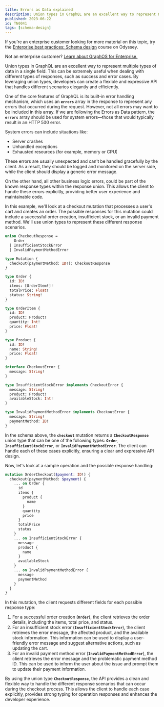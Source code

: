 ```yaml
---
title: Errors as Data explained
description: Union types in GraphQL are an excellent way to represent multiple types of data in a single field. This can be extremely useful when dealing with different types of responses, such as success and error cases.
published: 2023-06-22
id: TN0041
tags: [schema-design]
---
```


<Tip>

If you're an enterprise customer looking for more material on this topic, try the [Enterprise best practices: Schema design](https://www.apollographql.com/tutorials/schema-design-best-practices) course on Odyssey.

Not an enterprise customer? [Learn about GraphOS for Enterprise.](/graphos/enterprise)

</Tip>

Union types in GraphQL are an excellent way to represent multiple types of data in a single field. This can be extremely useful when dealing with different types of responses, such as success and error cases. By leveraging union types, developers can create a flexible and expressive API that handles different scenarios elegantly and efficiently.

One of the core features of GraphQL is its built-in error handling mechanism, which uses an **`errors`** array in the response to represent any errors that occurred during the request. However, not all errors may want to be included in this array. If we are following the Errors as Data pattern, the **`errors`** array should be used for system errors—those that would typically result in an HTTP 500 error.

System errors can include situations like:

- Server crashes
- Unhandled exceptions
- Exhausted resources (for example, memory or CPU)

These errors are usually unexpected and can't be handled gracefully by the client. As a result, they should be logged and monitored on the server side, while the client should display a generic error message.

On the other hand, all other business logic errors, could be part of the known response types within the response union. This allows the client to handle these errors explicitly, providing better user experience and maintainable code.

In this example, we'll look at a checkout mutation that processes a user's cart and creates an order. The possible responses for this mutation could include a successful order creation, insufficient stock, or an invalid payment method. We'll use union types to represent these different response scenarios.

```graphql
union CheckoutResponse =
    Order
  | InsufficientStockError
  | InvalidPaymentMethodError

type Mutation {
  checkout(paymentMethod: ID!): CheckoutResponse
}

type Order {
  id: ID!
  items: [OrderItem!]!
  totalPrice: Float!
  status: String!
}

type OrderItem {
  id: ID!
  product: Product!
  quantity: Int!
  price: Float!
}

type Product {
  id: ID!
  name: String!
  price: Float!
}

interface CheckoutError {
  message: String!
}

type InsufficientStockError implements CheckoutError {
  message: String!
  product: Product!
  availableStock: Int!
}

type InvalidPaymentMethodError implements CheckoutError {
  message: String!
  paymentMethod: ID!
}
```

In the schema above, the **`checkout`** mutation returns a **`CheckoutResponse`** union type that can be one of the following types: **`Order`**, **`InsufficientStockError`**, or **`InvalidPaymentMethodError`**. The client can handle each of these cases explicitly, ensuring a clear and expressive API design.

Now, let's look at a sample operation and the possible response handling:

```graphql
mutation OrderCheckout($payment: ID!) {
  checkout(paymentMethod: $payment) {
    ... on Order {
      id
      items {
        product {
          name
        }
        quantity
        price
      }
      totalPrice
      status
    }
    ... on InsufficientStockError {
      message
      product {
        name
      }
      availableStock
    }
    ... on InvalidPaymentMethodError {
      message
      paymentMethod
    }
  }
}
```

In this mutation, the client requests different fields for each possible response type:

1. For a successful order creation (**`Order`**), the client retrieves the order details, including the items, total price, and status.
2. For an insufficient stock error (**`InsufficientStockError`**), the client retrieves the error message, the affected product, and the available stock information. This information can be used to display a user-friendly error message and suggest alternative actions, such as updating the cart.
3. For an invalid payment method error (**`InvalidPaymentMethodError`**), the client retrieves the error message and the problematic payment method ID. This can be used to inform the user about the issue and prompt them to update their payment information.

By using the union type **`CheckoutResponse`**, the API provides a clean and flexible way to handle the different response scenarios that can occur during the checkout process. This allows the client to handle each case explicitly, provides strong typing for operation responses and enhances the developer experience.
